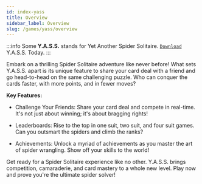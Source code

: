 ```yaml
---
id: index-yass
title: Overview
sidebar_label: Overview
slug: /games/yass/overview
---
```


:::info
Some **Y.A.S.S.** stands for Yet Another Spider Solitaire. [`Download`](share.mdx) Y.A.S.S. Today.
:::

Embark on a thrilling Spider Solitaire adventure like never before! What sets Y.A.S.S. apart is its unique feature to share your card deal with a friend and go head-to-head on the same challenging puzzle. Who can conquer the cards faster, with more points, and in fewer moves?

**Key Features:**

- Challenge Your Friends: Share your card deal and compete in real-time. It's not just about winning; it's about bragging rights!

- Leaderboards: Rise to the top in one suit, two suit, and four suit games. Can you outsmart the spiders and climb the ranks?

- Achievements: Unlock a myriad of achievements as you master the art of spider wrangling. Show off your skills to the world!

Get ready for a Spider Solitaire experience like no other. Y.A.S.S. brings competition, camaraderie, and card mastery to a whole new level. Play now and prove you're the ultimate spider solver!
